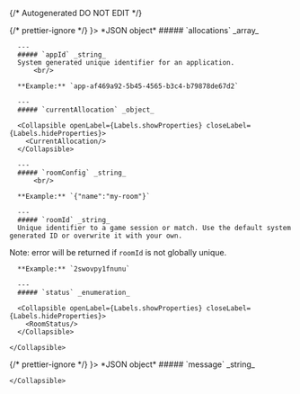 {/* Autogenerated DO NOT EDIT  */}


<TabbedSection tabLabel='Status Code'>
  {/* prettier-ignore */}
  <Tab title={<StatusCode code={"200"} />}>
    *JSON object*
    <Collapsible openLabel={Labels.showProperties} closeLabel={Labels.hideProperties} defaultOpen={true}>
      ##### `allocations` _array_
          
        
      ---
      ##### `appId` _string_
      System generated unique identifier for an application.
          <br/>

      **Example:** `app-af469a92-5b45-4565-b3c4-b79878de67d2`
        
      ---
      ##### `currentAllocation` _object_

      <Collapsible openLabel={Labels.showProperties} closeLabel={Labels.hideProperties}>
        <CurrentAllocation/>
      </Collapsible>
        
      ---
      ##### `roomConfig` _string_
          <br/>

      **Example:** `{"name":"my-room"}`
        
      ---
      ##### `roomId` _string_
      Unique identifier to a game session or match. Use the default system generated ID or overwrite it with your own.
Note: error will be returned if `roomId` is not globally unique.
          <br/>

      **Example:** `2swovpy1fnunu`
        
      ---
      ##### `status` _enumeration_

      <Collapsible openLabel={Labels.showProperties} closeLabel={Labels.hideProperties}>
        <RoomStatus/>
      </Collapsible>
        
    </Collapsible>
  </Tab>
  {/* prettier-ignore */}
  <Tab title={<StatusCode code={"404"} />}>
    *JSON object*
    <Collapsible openLabel={Labels.showProperties} closeLabel={Labels.hideProperties} defaultOpen={true}>
      ##### `message` _string_
          
        
    </Collapsible>
  </Tab>
</TabbedSection>
